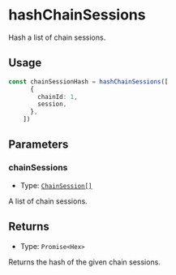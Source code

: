 # hashChainSessions
Hash a list of chain sessions.

## Usage

```typescript copy
const chainSessionHash = hashChainSessions([
      {
        chainId: 1,
        session,
      },
    ])
```

## Parameters

### chainSessions

- Type: [`ChainSession[]`](/module-sdk/glossary/types#chainsession)

A list of chain sessions.


## Returns
- Type: `Promise<Hex>`

Returns the hash of the given chain sessions.

